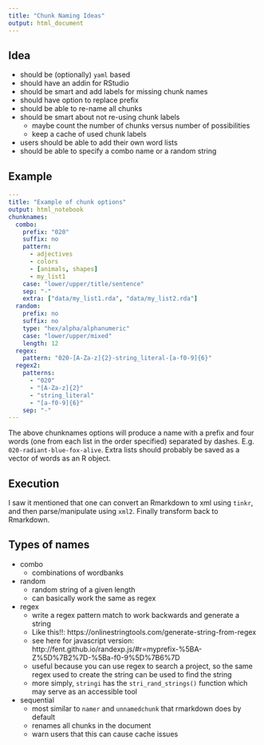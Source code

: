 ```yaml
---
title: "Chunk Naming Ideas"
output: html_document
---
```


## Idea

- should be (optionally) `yaml` based
- should have an addin for RStudio
- should be smart and add labels for missing chunk names
- should have option to replace prefix
- should be able to re-name all chunks
- should be smart about not re-using chunk labels
  - maybe count the number of chunks versus number of possibilities
  - keep a cache of used chunk labels
- users should be able to add their own word lists
- should be able to specify a combo name or a random string

## Example

```yaml
---
title: "Example of chunk options"
output: html_notebook
chunknames:
  combo:
    prefix: "020"
    suffix: no
    pattern:
      - adjectives
      - colors
      - [animals, shapes]
      - my_list1
    case: "lower/upper/title/sentence"
    sep: "-"
    extra: ["data/my_list1.rda", "data/my_list2.rda"]
  random:
    prefix: no
    suffix: no
    type: "hex/alpha/alphanumeric"
    case: "lower/upper/mixed"
    length: 12
  regex:
    pattern: "020-[A-Za-z]{2}-string_literal-[a-f0-9]{6}"
  regex2:
    patterns:
      - "020"
      - "[A-Za-z]{2}"
      - "string_literal"
      - "[a-f0-9]{6}"
    sep: "-"
---
```

The above chunknames options will produce a name with a prefix and four words (one from each list in the order specified) separated by dashes. E.g. `020-radiant-blue-fox-alive`. Extra lists should probably be saved as a vector of words as an R object.

## Execution

I saw it mentioned that one can convert an Rmarkdown to xml using `tinkr`, and then parse/manipulate using `xml2`. Finally transform back to Rmarkdown. 

## Types of names

- combo
  - combinations of wordbanks
- random
  - random string of a given length
  - can basically work the same as regex
- regex
  - write a regex pattern match to work backwards and generate a string
  - Like this!!: https://onlinestringtools.com/generate-string-from-regex
  - see here for javascript version: http://fent.github.io/randexp.js/#r=myprefix-%5BA-Z%5D%7B2%7D-%5Ba-f0-9%5D%7B6%7D
  - useful because you can use regex to search a project, so the same regex used to create the string can be used to find the string
  - more simply, `stringi` has the `stri_rand_strings()` function which may serve as an accessible tool
- sequential
  - most similar to `namer` and `unnamedchunk` that rmarkdown does by default
  - renames all chunks in the document
  - warn users that this can cause cache issues
  
